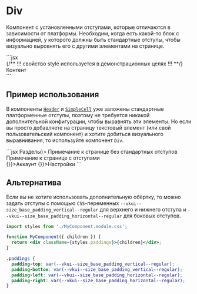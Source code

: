 <Overview>

# Div

Компонент с установленными отступами, которые отличаются в зависимости от платформы.
Необходим, когда есть какой-то блок с информацией, у которого должны быть стандартные отступы,
чтобы визуально выровнять его с другими элементами на странице.

</Overview>

<Playground>
  ```jsx
  <Div style={{ border: '1px dashed blue' }}>
    {/** !!! свойство style используется в демонстрационных целях !!! **/}
    <Div style={{ border: '1px dashed green' }}>Контент</Div>
  </Div>
  ```
</Playground>

## Пример использования

В компоненты [`Header`](/components/header) и [`SimpleCell`](/components/simple-cell) уже заложены
стандартные платформенные отступы, поэтому не требуется никакой дополнительной конфигурации,
чтобы выравнять эти элементы. Но если вы просто добавляете на страницу текстовый элемент
(или свой пользовательский компонент) и хотите добиться визуального выравнивания, то
используйте компонент `Div`.

<Playground>
  ```jsx
  <Group mode="card" header={<Header size="s">Разделы</Header>}>
    <Text>Примечание к странице без стандартных отступов</Text>
    <Div>
      <Text>Примечание к странице с отступами</Text>
    </Div>
    <SimpleCell onClick={() => {}}>Аккаунт</SimpleCell>
    <SimpleCell onClick={() => {}}>Настройки</SimpleCell>
  </Group>
  ```
</Playground>

## Альтернатива

Если вы не хотите использовать дополнительную обёртку, то можно задать отступы с помощью
`CSS`-переменных `--vkui--size_base_padding_vertical--regular` для верхнего и нижнего отступа
и `--vkui--size_base_padding_horizontal--regular` для боковых отступов.

```jsx filename="MyComponent.tsx"
import styles from './MyComponent.module.css';

function MyComponent({ children }) {
  return <div className={styles.paddings}>{children}</div>;
}
```

```css filename="MyComponent.module.css"
.paddings {
  padding-top: var(--vkui--size_base_padding_vertical--regular);
  padding-bottom: var(--vkui--size_base_padding_vertical--regular);
  padding-left: var(--vkui--size_base_padding_horizontal--regular);
  padding-right: var(--vkui--size_base_padding_horizontal--regular);
}
```
